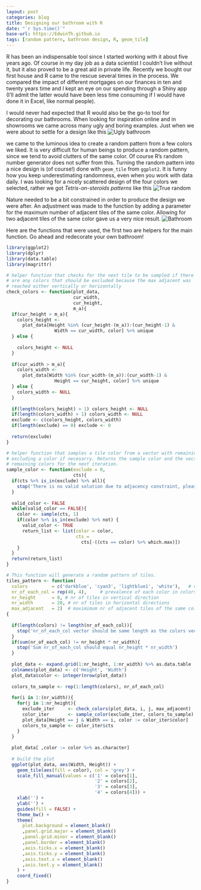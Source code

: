 ```yaml
---
layout: post
categories: blog
title: Designing our bathroom with R
date: "`r Sys.time()`"
base-url: https://EdwinTh.github.io
tags: [random pattern, bathroon design, R, geom_tile]
---
```


R has been an indispensable tool since I started working with it about five years ago. Of course in my day job as a data scientist I couldn't live without it, but it also proved to be a great aid in private life. Recently we bought our first house and R came to the rescue several times in the process. We compared the impact of different mortgages on our finances in ten and twenty years time and I kept an eye on our spending through a Shiny app (I'll admit the latter would have been less time consuming if I would have done it in Excel, like normal people).

I would never had expected that R would also be the go-to tool for decorating our bathrooms. When looking for inspiration online and in showrooms we came across many ugly and boring examples. Just when we were about to settle for a design like this 
![Ugly bathroom](/images/2016-08-01/ugly_bathroom.jpg)

we came to the luminous idea to create a random pattern from a few colors we liked. It is very difficult for human beings to produce a random pattern, since we tend to avoid clutters of the same color. Of course R's random number generator does not suffer from this. Turning the random pattern into a nice design is (of course!) done with `geom_tile` from `ggplot2`. It is funny how you keep underestimating randomness, even when you work with data daily. I was looking for a nicely scattered design of the four colors we selected, rather we got *Tetris-on-steroids patterns* like this
![True random](/images/2016-08-01/true_random.jpg)

Nature needed to be a bit constrained in order to produce the design we were after. An adjustment was made to the function by adding a parameter for the maximum number of adjacent tiles of the same color. Allowing for two adjacent tiles of the same color gave us a very nice result.
![Bathroom](/images/2016-08-01/bathroom.jpg)

Here are the functions that were used, the first two are helpers for the main function. Go ahead and redecorate your own bathroom!

```r
library(ggplot2)
library(dplyr)
library(data.table)
library(magrittr)

# helper function that checks for the next tile to be sampled if there
# are any colors that should be excluded because the max adjacent was
# reached either vertically or horizontally
check_colors <- function(plot_data,
                         cur_width,
                         cur_height,
                         m_a){
  if(cur_height > m_a){
    colors_height <-
      plot_data[Height %in% (cur_height-(m_a)):(cur_height-1) &
                  Width == cur_width, color] %>% unique
  } else {
    
    colors_height <- NULL
  }
  
  if(cur_width > m_a){
    colors_width <-
      plot_data[Width %in% (cur_width-(m_a)):(cur_width-1) &
                  Height == cur_height, color] %>% unique
  } else {
    colors_width <- NULL
  }
  
  if(length(colors_height) > 1) colors_height <- NULL
  if(length(colors_width) > 1) colors_width <- NULL
  exclude <- c(colors_height, colors_width)
  if(length(exclude) == 0) exclude <- 0
  
  return(exclude)
}

# helper function that samples a tile color from a vector with remaining tiles
# excluding a color if necesarry. Returns the sample color and the vector with
# remaining colors for the next iteration.
sample_color <- function(exclude = 0,
                         cts){
  if(cts %>% is_in(exclude) %>% all){
    stop('There is no valid solution due to adjacency constraint, please try again')
  }
  
  valid_color <- FALSE
  while(valid_color == FALSE){
    color <- sample(cts, 1)
    if(color %>% is_in(exclude) %>% not) {
      valid_color <- TRUE
      return_list <- list(color = color,
                          cts =
                            cts[-((cts == color) %>% which.max)])
    }
  }
  return(return_list)
}

# This function will generate a random pattern of tiles.
tiles_pattern <- function(
  colors         = c('darkblue', 'cyan3', 'lightblue1', 'white'),   # vector with the colors
  nr_of_each_col = rep(40, 4),     # prevalence of each color in colors vector
  nr_height      = 8, # nr of tiles in vertical direction
  nr_width       = 20, # nr of tiles in horizontal directions
  max_adjacent   = 2)  # maximimum nr of adjacent tiles of the same color
{
  
  if(length(colors) != length(nr_of_each_col)){
    stop('nr_of_each_col vector should be same length as the colors vector')
  }
  if(sum(nr_of_each_col) != nr_height * nr_width){
    stop('Sum nr_of_each_col should equal nr_height * nr_width')
  }
  
  plot_data <- expand.grid(1:nr_height, 1:nr_width) %>% as.data.table
  colnames(plot_data) <- c('Height', 'Width')
  plot_data$color <- integer(nrow(plot_data))
  
  colors_to_sample <- rep(1:length(colors), nr_of_each_col)
  
  for(i in 1:(nr_width)){
    for(j in 1:nr_height){
      exclude_iter     <- check_colors(plot_data, i, j, max_adjacent)
      color_iter       <- sample_color(exclude_iter, colors_to_sample)
      plot_data[Height == j & Width == i, color := color_iter$color]
      colors_to_sample <- color_iter$cts
    }
  }
  
  plot_data[ ,color := color %>% as.character]
  
  # build the plot
  ggplot(plot_data, aes(Width, Height)) +
    geom_tile(aes(fill = color), col = 'grey') +
    scale_fill_manual(values = c('1' = colors[1],
                                 '2' = colors[2],
                                 '3' = colors[3],
                                 '4' = colors[4])) +
    xlab('') +
    ylab('') +
    guides(fill = FALSE) +
    theme_bw() +
    theme(
      plot.background = element_blank()
      ,panel.grid.major = element_blank()
      ,panel.grid.minor = element_blank()
      ,panel.border = element_blank()
      ,axis.ticks.x = element_blank()
      ,axis.ticks.y = element_blank()
      ,axis.text.x = element_blank()
      ,axis.text.y = element_blank()
    ) +
    coord_fixed()
}
```

